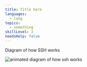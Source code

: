 ```yaml
---
title: Title here
languages:
  - lang
topics:
  - something
skillLevel: 3
needsHelp: false
---
```


Diagram of how SSH works

![animated diagram of how ssh works](../../../../static/images/microservice-design-patterns.png)
